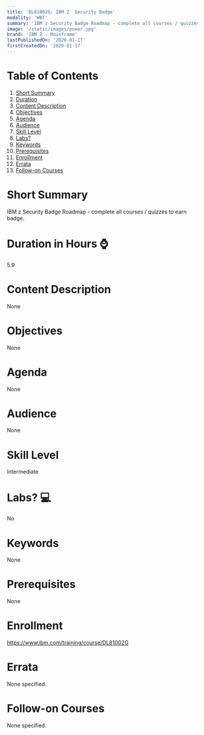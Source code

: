 ```yaml
---
title: 'DL81002G: IBM Z  Security Badge'
modality: 'WBT'
summary: 'IBM z Security Badge Roadmap - complete all courses / quizzes to earn badge.'
image: '/static/images/power.jpg'
brand: 'IBM Z - Mainframe'
lastPublishedOn: '2020-01-17'
firstCreatedOn: '2020-01-17'
---
```

# Table of Contents
1.  [Short Summary](#short-summary)
2.  [Duration](#duration-in-hours-)
3.  [Content Description](#content-description)
4.  [Objectives](#objectives)
5.  [Agenda](#agenda)
6.  [Audience](#audience)
7.  [Skill Level](#skill-level)
8.  [Labs?](#labs-)
9.  [Keywords](#keywords)
10. [Prerequisites](#prerequisites)
11. [Enrollment](#enrollment)
12. [Errata](#errata)
13. [Follow-on Courses](#follow-on-courses)

# Short Summary
IBM z Security Badge Roadmap - complete all courses / quizzes to earn badge.

# Duration in Hours ⌚
5.9

# Content Description
None

# Objectives
None

# Agenda
None

# Audience
None

# Skill Level
Intermediate

# Labs? 💻
No

# Keywords
None

# Prerequisites
None

# Enrollment
https://www.ibm.com/training/course/DL81002G

# Errata
None specified.

# Follow-on Courses
None specified.

